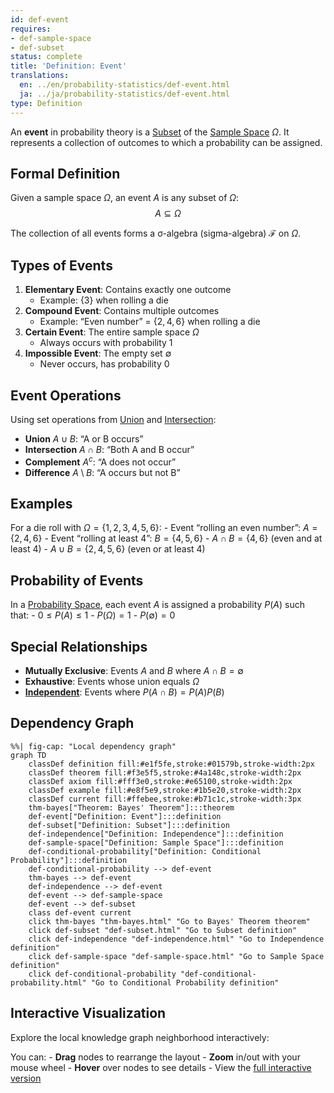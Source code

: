 ```yaml
---
id: def-event
requires:
- def-sample-space
- def-subset
status: complete
title: 'Definition: Event'
translations:
  en: ../en/probability-statistics/def-event.html
  ja: ../ja/probability-statistics/def-event.html
type: Definition
---
```


An **event** in probability theory is a [Subset](../logic-set-theory/def-subset.qmd) of the [Sample Space](def-sample-space.qmd) $\Omega$. It represents a collection of outcomes to which a probability can be assigned.

## Formal Definition

Given a sample space $\Omega$, an event $A$ is any subset of $\Omega$:
$$A \subseteq \Omega$$

The collection of all events forms a σ-algebra (sigma-algebra) $\mathcal{F}$ on $\Omega$.

## Types of Events

1. **Elementary Event**: Contains exactly one outcome
   - Example: $\{3\}$ when rolling a die

2. **Compound Event**: Contains multiple outcomes
   - Example: "Even number" = $\{2, 4, 6\}$ when rolling a die

3. **Certain Event**: The entire sample space $\Omega$
   - Always occurs with probability 1

4. **Impossible Event**: The empty set $\emptyset$
   - Never occurs, has probability 0

## Event Operations

Using set operations from [Union](../logic-set-theory/def-union.qmd) and [Intersection](../logic-set-theory/def-intersection.qmd):

- **Union** $A \cup B$: "A or B occurs"
- **Intersection** $A \cap B$: "Both A and B occur"
- **Complement** $A^c$: "A does not occur"
- **Difference** $A \setminus B$: "A occurs but not B"

## Examples

For a die roll with $\Omega = \{1, 2, 3, 4, 5, 6\}$:
- Event "rolling an even number": $A = \{2, 4, 6\}$
- Event "rolling at least 4": $B = \{4, 5, 6\}$
- $A \cap B = \{4, 6\}$ (even and at least 4)
- $A \cup B = \{2, 4, 5, 6\}$ (even or at least 4)

## Probability of Events

In a [Probability Space](def-probability-space.qmd), each event $A$ is assigned a probability $P(A)$ such that:
- $0 \leq P(A) \leq 1$
- $P(\Omega) = 1$
- $P(\emptyset) = 0$

## Special Relationships

- **Mutually Exclusive**: Events $A$ and $B$ where $A \cap B = \emptyset$
- **Exhaustive**: Events whose union equals $\Omega$
- **[Independent](def-independence.qmd)**: Events where $P(A \cap B) = P(A)P(B)$

## Dependency Graph

```mermaid
%%| fig-cap: "Local dependency graph"
graph TD
    classDef definition fill:#e1f5fe,stroke:#01579b,stroke-width:2px
    classDef theorem fill:#f3e5f5,stroke:#4a148c,stroke-width:2px
    classDef axiom fill:#fff3e0,stroke:#e65100,stroke-width:2px
    classDef example fill:#e8f5e9,stroke:#1b5e20,stroke-width:2px
    classDef current fill:#ffebee,stroke:#b71c1c,stroke-width:3px
    thm-bayes["Theorem: Bayes' Theorem"]:::theorem
    def-event["Definition: Event"]:::definition
    def-subset["Definition: Subset"]:::definition
    def-independence["Definition: Independence"]:::definition
    def-sample-space["Definition: Sample Space"]:::definition
    def-conditional-probability["Definition: Conditional Probability"]:::definition
    def-conditional-probability --> def-event
    thm-bayes --> def-event
    def-independence --> def-event
    def-event --> def-sample-space
    def-event --> def-subset
    class def-event current
    click thm-bayes "thm-bayes.html" "Go to Bayes' Theorem theorem"
    click def-subset "def-subset.html" "Go to Subset definition"
    click def-independence "def-independence.html" "Go to Independence definition"
    click def-sample-space "def-sample-space.html" "Go to Sample Space definition"
    click def-conditional-probability "def-conditional-probability.html" "Go to Conditional Probability definition"
```

## Interactive Visualization

Explore the local knowledge graph neighborhood interactively:

::: {.graph-viz data-id="def-event" data-width="700" data-height="500"}
:::

You can:
- **Drag** nodes to rearrange the layout
- **Zoom** in/out with your mouse wheel
- **Hover** over nodes to see details
- View the [full interactive version](../../output/interactive/def-event.html){target="_blank"}
